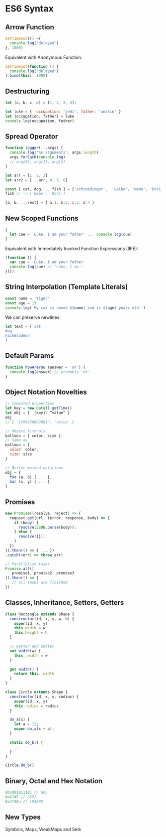 # ES6 Syntax

## Arrow Function

```js
setTimeout(() ={
  console.log('delayed')
}, 1000)
```

Equivalent with Anonymous Function:

```js
setTimeout(function () {
  console.log('delayed')
}.bind(this), 1000)
```


## Destructuring

```js
let [a, b, c, d] = [1, 2, 3, 4];

let luke = {  occupation: 'jedi', father: 'anakin' }
let {occupation, father} = luke
console.log(occupation, father)
```


## Spread Operator

```js
function logger(...args) {
  console.log('%s arguments', args.length)
  args.forEach(console.log)
  // arg[0], arg[1], arg[2]
}

let arr = [1, 2, 3]
let arr2 = [...arr, 4, 5, 6]

const [ cat, dog, ...fish ] = ['schroedinger',  'Laika', 'Nemo', 'Dori']
fish // -> ['Nemo', 'Dori']

{a, b, ...rest} = { a:1, b:2, c:3, d:4 }
```

## New Scoped Functions

```js
{
  let cue = 'Luke, I am your father' ... console.log(cue)
}
```

Equivalent with Immediately Invoked Function Expressions (IIFE):
 
```js
(function () {
  var cue = 'Luke, I am your father'
  console.log(cue) // 'Luke, I am –
}())
```


## String Interpolation (Template Literals)

```js
const name = 'Tiger'
const age = 13
console.log(`My cat is named ${name} and is ${age} years old.`)
```

We can preserve newlines:

```js
let text = (`cat
dog
nickelodeon`
)
```


## Default Params

```js
function howAreYou (answer = 'ok') {
  console.log(answer) // probably 'ok'
}
```


## Object Notation Novelties

```js
// Computed properties
let key = new Date().getTime()
let obj = {  [key]: “value” }
obj
// { '1459958882881': 'value' }

// Object literals
balloon = { color, size };
// Same as
balloon = {
  color: color,
  size: size
}

// Better method notations
obj = {
  foo (a, b) { ... },
  bar (x, y) { ... }
}
```


## Promises

```js
new Promise((resolve, reject) => {
  request.get(url, (error, response, body) => {
    if (body) {
      resolve(JSON.parse(body));
    } else {
      resolve({});
    }
  })
}).then(() => { ... })
.catch((err) => throw err)

// Parallelize tasks
Promise.all([
   promise1, promise2, promise3
]).then(() => {
   // all tasks are finished
})
```


## Classes, Inheritance, Setters, Getters

```js
class Rectangle extends Shape {
  constructor(id, x, y, w, h) {
    super(id, x, y)
    this.width = w
    this.height = h
  }

  // Getter and setter
  set width(w) {
    this._width = w
  }

  get width() {
    return this._width
  }
}

class Circle extends Shape {
  constructor(id, x, y, radius) {
    super(id, x, y)
    this.radius = radius
  }

  do_a(x) {
    let a = 12;
    super.do_a(x + a);
  }

  static do_b() {
    ...
  }
}

Circle.do_b()
```


## Binary, Octal and Hex Notation

```js
0b1001011101 // 605 
0o6745 // 3557
0x2f50a // 193802
```


## New Types

Symbols, Maps, WeakMaps and Sets
